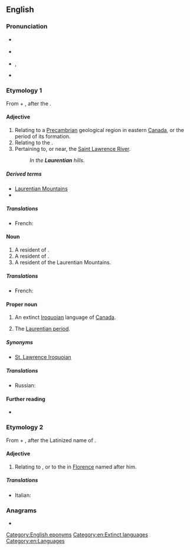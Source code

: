 ==English==

===Pronunciation===
* {{a|Canada}} {{IPA|en|/ləˈɹenʃən/}}
* {{a|UK}} {{IPA|en|/lɒˈɹɛnʃən/|/lɒˈɹɛnʃi.ən/}}
* {{a|US}} {{enPR|lä-rĕnʹshən}}, {{IPA|en|/lɑˈɹɛnʃən/}}
* {{homophones|en|Lawrentian|Laurencian}}

===Etymology 1===
From {{uder|en|la|Laurentius||Laurence}} + {{m|en|-ian}}, after the {{w|Saint Lawrence River}}.

====Adjective====
{{en-adj|-}}

# Relating to a [[Precambrian]] geological region in eastern [[Canada]], or the period of its formation.
# Relating to the {{w|Laurentian Mountains}}.
# Pertaining to, or near, the [[Saint Lawrence River]].
#: ''In the '''Laurentian''' hills.''

=====Derived terms=====
* [[Laurentian Mountains]]
* {{w|Laurentian Shield}}

=====Translations=====
{{trans-top}}
* French: {{t+|fr|laurentien}}
{{trans-mid}}
{{trans-bottom}}

====Noun====
{{en-noun}}

# A resident of {{w|Saint Laurent}}.
# A resident of {{w|the Saint Lawrence Valley}}.
# A resident of the Laurentian Mountains.

=====Translations=====
{{trans-top}}
* French: {{t+|fr|Laurentien}}
{{trans-mid}}
{{trans-bottom}}

====Proper noun====
{{en-proper noun}}
{{wikipedia|Laurentian language}}

# An extinct [[Iroquoian]] language of [[Canada]].
# {{lb|en|geology}} The [[Laurentian period]].

=====Synonyms=====
* {{sense|language}} [[St. Lawrence Iroquoian]]

=====Translations=====
{{trans-top|Iroquoian language}}
* Russian: {{t|ru|лаврентийский|tr=}}
{{trans-mid}}
{{trans-bottom}}

{{trans-top|Laurentian period}}
{{trans-mid}}
{{trans-bottom}}

====Further reading====
* {{ethnologue|code=lre}}

===Etymology 2===
From {{uder|en|la|Laurentius||Laurence}} + {{m|en|-ian}}, after the Latinized name of {{w|Lorenzo de' Medici}}.

====Adjective====
{{en-adj|-}}

# Relating to {{w|Lorenzo de' Medici}}, or to the {{w|Laurentian Library}} in [[Florence]] named after him.

=====Translations=====
{{trans-top|relating to Lorenzo de' Medici}}
* Italian: {{t+|it|laurenziano}}
{{trans-bottom}}

===Anagrams===
* {{anagrams|en|a=aaeilnnrtu|antineural}}

[[Category:English eponyms]]
[[Category:en:Extinct languages]]
[[Category:en:Languages]]